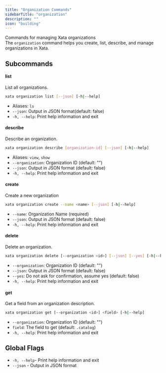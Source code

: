 ```yaml
---
title: "Organization Commands"
sidebarTitle: "organization"
description: ""
icon: "building"
---
```


Commands for managing Xata organizations\
The `organization` command helps you create, list, describe, and manage organizations in Xata.

## Subcommands

#### list 
List all organizations.

```bash 
xata organization list [--json] [-h|--help]
```
- Aliases: `ls`
- `--json`: Output in JSON format(default: false)
- `-h, --help`: Print help information and exit

#### describe 
Describe an organization.
```bash
xata organization describe [organization-id] [--json] [-h|--help]
```
- Aliases: `view`, `show`
- `--organization`: Organization ID (default: "")
- `--json`: Output in JSON format (default: false)
- `-h, --help`: Print help information and exit


#### create 
Create a new organization

```bash
xata organization create --name <name> [--json] [-h|--help]
```
- `--name`: Organization Name (required)
- `--json`: Output in JSON format (default: false)
- `-h, --help`: Print help information and exit



#### delete 
Delete an organization.
```bash
xata organization delete [--organization <id>] [--json] [--yes] [-h|--help]
```

- `--organization`: Organization ID (default: "")
- `--json`: Output in JSON format (default: false)
- `--yes`: Do not ask for confirmation, assume yes (default: false)
- `-h, --help`: Print help information and exit


#### get
Get a field from an organization description.
```bash
xata organization get [--organization <id>] <field> [-h|--help]
```
- `--organization`: Organization ID (default: "")
- `field`: The field to get (default: `.catalog`)
- `-h, --help`: Print help information and exit


## Global Flags
- `-h, --help`- Print help information and exit
- `--json` - Output in JSON format